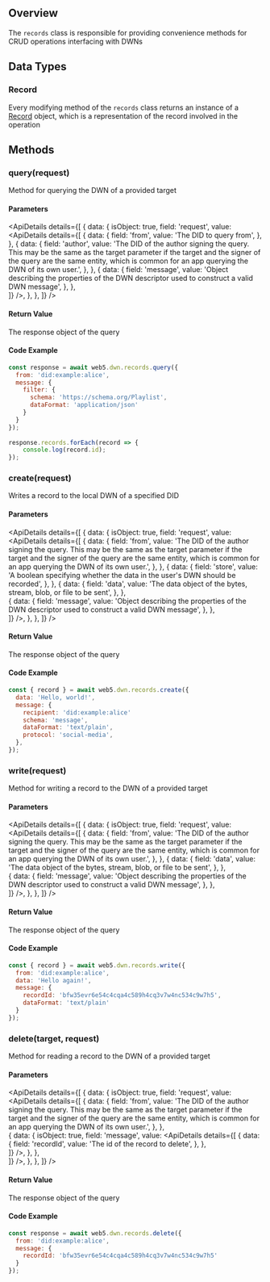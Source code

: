 
## Overview
The `records` class is responsible for providing convenience methods for CRUD operations interfacing with DWNs

## Data Types

### Record

Every modifying method of the `records` class returns an instance of a [Record](record) object, which is a representation of the record involved in the operation

<Divider type="slash"/>

<section class="api-docs">

## Methods

### query(request)

Method for querying the DWN of a provided target

#### Parameters

<ApiDetails
  details={[
    {
      data: {
        isObject: true,
        field: 'request',
        value: <ApiDetails
                details={[
                {
                    data: {
                        field: 'from',
                        value: 'The DID to query from',
                    },
                },
                {
                    data: {
                        field: 'author',
                        value: 'The DID of the author signing the query. This may be the same as the target parameter if the target and the signer of the query are the same entity, which is common for an app querying the DWN of its own user.',
                    },
                }, 
                {
                    data: {
                        field: 'message',
                        value: 'Object describing the properties of the DWN descriptor used to construct a valid DWN message',
                    },
                },                                             
            ]}
          />,
      },
    },
  ]}
/>


#### Return Value

The response object of the query

#### Code Example
```js
const response = await web5.dwn.records.query({
  from: 'did:example:alice',
  message: {
    filter: {
      schema: 'https://schema.org/Playlist',
      dataFormat: 'application/json'
    }
  }
});
  
response.records.forEach(record => {
    console.log(record.id);
});
```

<Divider type="slash"/>

### create(request)

Writes a record to the local DWN of a specified DID

#### Parameters

<ApiDetails
  details={[
    {
      data: {
        isObject: true,
        field: 'request',
        value: <ApiDetails
                details={[
                {
                    data: {
                        field: 'from',
                        value: 'The DID of the author signing the query. This may be the same as the target parameter if the target and the signer of the query are the same entity, which is common for an app querying the DWN of its own user.',
                    },
                },
                {
                    data: {
                        field: 'store',
                        value: 'A boolean specifying whether the data in the user\'s DWN should be recorded',
                    },
                }, 
                {
                    data: {
                        field: 'data',
                        value: 'The data object of the bytes, stream, blob, or file to be sent',
                    },
                },                                 
                {
                    data: {
                        field: 'message',
                        value: 'Object describing the properties of the DWN descriptor used to construct a valid DWN message',
                    },
                },                                             
            ]}
          />,
      },
    },
  ]}
/>


#### Return Value

The response object of the query

#### Code Example
```js
const { record } = await web5.dwn.records.create({
  data: 'Hello, world!',
  message: {
    recipient: 'did:example:alice'
    schema: 'message',
    dataFormat: 'text/plain',
    protocol: 'social-media',
  },
});
```

<Divider type="slash"/>

### write(request)

Method for writing a record to the DWN of a provided target

#### Parameters

<ApiDetails
  details={[
    {
      data: {
        isObject: true,
        field: 'request',
        value: <ApiDetails
                details={[
                {
                    data: {
                        field: 'from',
                        value: 'The DID of the author signing the query. This may be the same as the target parameter if the target and the signer of the query are the same entity, which is common for an app querying the DWN of its own user.',
                    },
                },
                {
                    data: {
                        field: 'data',
                        value: 'The data object of the bytes, stream, blob, or file to be sent',
                    },
                },                                 
                {
                    data: {
                        field: 'message',
                        value: 'Object describing the properties of the DWN descriptor used to construct a valid DWN message',
                    },
                },                                             
            ]}
          />,
      },
    },
  ]}
/>

#### Return Value

The response object of the query

#### Code Example
```js
const { record } = await web5.dwn.records.write({
  from: 'did:example:alice',
  data: 'Hello again!',
  message: {
    recordId: 'bfw35evr6e54c4cqa4c589h4cq3v7w4nc534c9w7h5',
    dataFormat: 'text/plain'
  }
});
```

<Divider type="slash"/>

### delete(target, request)

Method for reading a record to the DWN of a provided target

#### Parameters

<ApiDetails
  details={[
    {
      data: {
        isObject: true,
        field: 'request',
        value: <ApiDetails
                details={[
                {
                    data: {
                        field: 'from',
                        value: 'The DID of the author signing the query. This may be the same as the target parameter if the target and the signer of the query are the same entity, which is common for an app querying the DWN of its own user.',
                    },
                },                               
                {
                    data: {
                        isObject: true,
                        field: 'message',
                        value: <ApiDetails
                                details={[
                                {
                                    data: {
                                        field: 'recordId',
                                        value: 'The id of the record to delete',
                                    },
                                },                            
                            ]}
                            />,
                  },
                },                                             
            ]}
          />,
      },
    },
  ]}
/>

#### Return Value

The response object of the query

#### Code Example
```js
const response = await web5.dwn.records.delete({
  from: 'did:example:alice',
  message: {
    recordId: 'bfw35evr6e54c4cqa4c589h4cq3v7w4nc534c9w7h5'
  }
});
```

</section>
